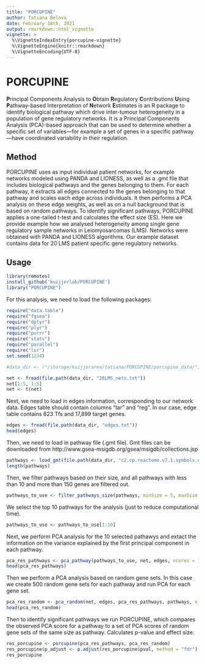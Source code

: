 ```yaml
---
title: "PORCUPINE"
author: Tatiana Belova
date: February 18th, 2021
output: rmarkdown::html_vignette
vignette: >
  %\VignetteIndexEntry{porcupine-vignette}
  %\VignetteEngine{knitr::rmarkdown}
  %\VignetteEncoding{UTF-8}
---
```


# PORCUPINE
**P**rincipal Components Analysis to **O**btain **R**egulatory **C**ontributions **U**sing **P**athway-based Interpretation of **N**etwork **E**stimates is an R package to identify biological pathway which drive inter-tumour heterogeneity in a population of gene regulatory networks. It is a Principal Components Analysis (PCA)-based approach that can be used to determine whether a specific set of variables—for example a set of genes in a specific pathway—have coordinated variability in their regulation.

## Method
PORCUPINE uses as input individual patient networks, for example networks modeled using PANDA and LIONESS, as well as a .gmt file that includes biological pathways and the genes belonging to them. For each pathway, it extracts all edges connected to the genes belonging to that pathway and scales each edge across individuals. It then performs a PCA analysis on these edge weights, as well as on a null background that is based on random pathways. To identify significant pathways, PORCUPINE applies a one-tailed t-test and calculates the effect size (ES). 
Here we provide example how we analysed heterogeneity among single gene regulatory sample networks in Leiomyosarcomas (LMS). Networks were obtained with PANDA and LIONESS algorithms. Our example dataset contains data for 20 LMS patient specific gene regulatory networks. 

## Usage
```r
library(remotes)
install_github('kuijjerlab/PORCUPINE')
library("PORCUPINE")
```
For this analysis, we need to load the following packages:
```r
require("data.table")
require("fgsea")
require("dplyr")
require("plyr")
require("purrr")
require("stats")
require("parallel")
require("lsr")
set.seed(1234)
```

```r
#data_dir <- ("/storage/kuijjerarea/tatiana/PORCUPINE/porcupine_data/")
```

```r
net <- fread(file.path(data_dir, "20LMS_nets.txt"))
net[1:5, 1:5]
net <- t(net)
```

Next, we need to load in edges information, corresponding to our network data. Edges table should contain columns "tar" and "reg". In our case, edge table contains 623 Tfs and 17,899 target genes.

```r
edges <- fread(file.path(data_dir, "edges.txt"))
head(edges)
```
Then, we need to load in pathway file (.gmt file). Gmt files can be downloaded from http://www.gsea-msigdb.org/gsea/msigdb/collections.jsp

```r
pathways <- load_gmt(file.path(data_dir, "c2.cp.reactome.v7.1.symbols.gmt"))
length(pathways)
```
Then, we filter pathways based on their size, and all pathways with less than 10 and more than 150 genes are filtered out. 

```r
pathways_to_use <- filter_pathways_size(pathways, minSize = 5, maxSize = 150)
```
We select the top 10 pathways for the analysis (just to reduce computational time).
```r
pathways_to_use <- pathways_to_use[1:10]
```
Next, we perform PCA analysis for the 10 selected pathawys and extact the information on the variance explained by the first principal component in each pathway.

```r
pca_res_pathways <- pca_pathway(pathways_to_use, net, edges, ncores = 10, scale_data = TRUE)
head(pca_res_pathways)
```
Then we perform a PCA analysis based on random gene sets. In this case we create 500 random gene sets for each pathway and run PCA for each gene set.

```r
pca_res_random <- pca_random(net, edges, pca_res_pathways, pathways, n_perm = 500, ncores = 10, scale_data = TRUE)
head(pca_res_random)
```
Then to identify significant pathways we run PORCUPINE, which compares the observed PCA score for a pathway to a set of PCA scores of random gene sets of the same size as pathway. Calculates p-value and effect size.
```r
res_porcupine <- porcupine(pca_res_pathways, pca_res_random)
res_porcupine$p_adjust <- p.adjust(res_porcupine$pval, method = "fdr")
res_porcupine
```
